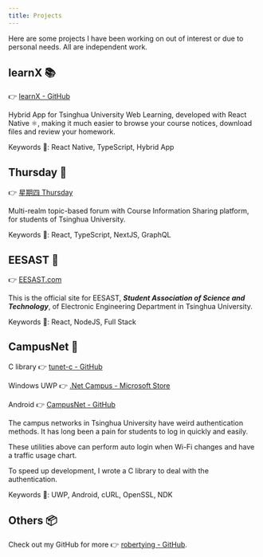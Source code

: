 ```yaml
---
title: Projects
---
```


Here are some projects I have been working on out of interest or due to personal needs. All are independent work.

## learnX 📚

👉 [learnX - GitHub](https://github.com/robertying/learnX)

Hybrid App for Tsinghua University Web Learning, developed with React Native ⚛️, making it much easier to browse your course notices, download files and review your homework.

Keywords 🔑: React Native, TypeScript, Hybrid App

## Thursday 📆

👉 [星期四 Thursday](https://tsinghua.app)

Multi-realm topic-based forum with Course Information Sharing platform, for students of Tsinghua University.

Keywords 🔑: React, TypeScript, NextJS, GraphQL

## EESAST 📰

👉 [EESAST.com](https://eesast.com)

This is the official site for EESAST, _**Student Association of Science and Technology**_, of Electronic Engineering Department in Tsinghua University.

Keywords 🔑: React, NodeJS, Full Stack

## CampusNet 🏫

C library 👉 [tunet-c - GitHub](https://github.com/robertying/tunet-c)

Windows UWP 👉 [.Net Campus - Microsoft Store](https://www.microsoft.com/store/productId/9PDVWNT4K1MW)

Android 👉 [CampusNet - GitHub](https://github.com/robertying/CampusNet-Android/releases)

The campus networks in Tsinghua University have weird authentication methods. It has long been a pain for students to log in quickly and easily.

These utilities above can perform auto login when Wi-Fi changes and have a traffic usage chart.

To speed up development, I wrote a C library to deal with the authentication.

Keywords 🔑: UWP, Android, cURL, OpenSSL, NDK

## Others 📦

Check out my GitHub for more 👉 [robertying - GitHub](https://github.com/robertying).
